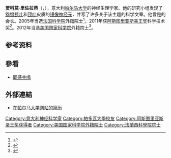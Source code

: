 {{Infobox scientist
|name              = 贾科莫·里佐拉蒂<br/>Giacomo Rizzolatti
|image             = Giacomo Rizzolatti.jpg
|image_size        = 200px
|caption           = 
|birth_date        = {{Birth date and age|1937|4|28}}
|birth_place       = {{UKR}}[[基輔|基輔]]
|death_date        = 
|death_place       = 
|nationality       = {{ITA}}
|fields            = [[神经生理学|神经生理学]]
|workplaces        = [[帕尔马大学|帕尔马大学]]
|alma_mater        = [[帕多瓦大學|帕多瓦大學]]
|doctoral_advisor  = 
|academic_advisors = 
|doctoral_students = 
|notable_students  = 
|known_for         = [[镜像神经元|镜像神经元]]
|influences        = 
|influenced        = 
|awards            = 阿斯图里亚斯亲王奖
|footnotes         = 
}}
'''贾科莫·里佐拉蒂'''（{{lang-it|Giacomo Rizzolatti}}，{{bd|1937年|4月28日||}}），意大利[[帕尔马大学|帕尔马大学]]的神经生理学家。他的研究小组发现了[[猕猴|猕猴]][[额叶|额叶]]和[[顶叶|顶叶]]皮质的[[镜像神经元|镜像神经元]]{{r|bbc}}，并写了许多关于该主题的科学文章。他曾是{{tsl|en|European Brain and Behaviour Society|歐洲大腦與行為學會}}的会长{{r|grawemeyer}}。2005年当选[[法国科学院|法国科学院]]外籍院士<ref>{{cite web |title=Giacomo Rizzolatti |url=http://www.academie-sciences.fr/fr/Liste-des-membres-de-l-Academie-des-sciences-/-R/giacomo-rizzolatti.html |publisher=Académie des sciences |accessdate=2019-02-02 |language=fr |archive-date=2019-04-23 |archive-url=https://web.archive.org/web/20190423163258/https://www.academie-sciences.fr/fr/Liste-des-membres-de-l-Academie-des-sciences-/-R/giacomo-rizzolatti.html |dead-url=no }}</ref>。2011年获[[阿斯图里亚斯亲王奖|阿斯图里亚斯亲王奖]]科学技术奖<ref>{{cite web |title=Premio Príncipe de Asturias de la investigación científica y técnica 2011 |url=https://web.archive.org/web/20110528175431/http://www.fpa.es/premios/2011/arturo-lvarez-buylla-joseph-altman-y-giacomo-rizzolatti |publisher=Fundación Príncipe de Asturias |accessdate=2019-02-02 |language=es}}</ref>。2012年当选[[美国国家科学院|美国国家科学院]]外籍院士<ref>{{cite web |title=Giacomo Rizzolatti |url=http://www.nasonline.org/member-directory/members/20027340.html |publisher=National Academy of Sciences |accessdate=2019-02-02 |language=en |archive-date=2019-03-24 |archive-url=https://web.archive.org/web/20190324141443/http://www.nasonline.org/member-directory/members/20027340.html |dead-url=no }}</ref>。

== 参考资料 ==
{{reflist|refs=
<ref name="bbc">{{cite news
 |url=https://www.bbc.com/zhongwen/trad/science-44938726?ocid=socialflow_facebook
 |title=關於神奇的大腦 你未必知道的五個事實
 |publisher=[[BBC|BBC]]繁體中文
 |date=2018-07-25
 |access-date=2018-07-26
 |language=zh-hant
 |archive-date=2018-07-26
 |archive-url=https://web.archive.org/web/20180726105109/https://www.bbc.com/zhongwen/trad/science-44938726?ocid=socialflow_facebook
 |dead-url=no
 }}</ref>
<ref name="grawemeyer">{{cite web | url=http://grawemeyer.org/psychology/previous-winners/2007-giacomo-rizzolatti-vittorio-gallese-and-leonardo-fogassi.html | deadurl=yes | archive-url=https://web.archive.org/web/20121107222524/http://grawemeyer.org/psychology/previous-winners/2007-giacomo-rizzolatti-vittorio-gallese-and-leonardo-fogassi.html | title=2007 - Giacomo Rizzolatti, Vittorio Gallese and Leonardo Fogassi | work=2007- Giacomo Rizzolatti, Vittorio Gallese and Leonardo Fogassi | access-date=2013-10-10 | archive-date=2012-11-07 | language=en }}</ref>
}}

== 參看 ==
* [[同感共鳴|同感共鳴]]

== 外部連結 ==
* [https://web.archive.org/web/20090207060139/http://www.unipr.it/arpa/mirror/english/staff/rizzolat.htm 在帕尔马大学网站的简历]{{en icon}}

{{阿斯图里亚斯亲王奖获得者|technical-scientific-research}}
{{Evolutionary psychology}}

{{Authority control}}
{{DEFAULTSORT:Rizzolatti, Giacomo}}
[[Category:意大利神经科学家|Category:意大利神经科学家]]
[[Category:帕多瓦大學校友|Category:帕多瓦大學校友]]
[[Category:阿斯图里亚斯亲王奖获得者|Category:阿斯图里亚斯亲王奖获得者]]
[[Category:美国国家科学院外籍院士|Category:美国国家科学院外籍院士]]
[[Category:法蘭西科學院院士|Category:法蘭西科學院院士]]